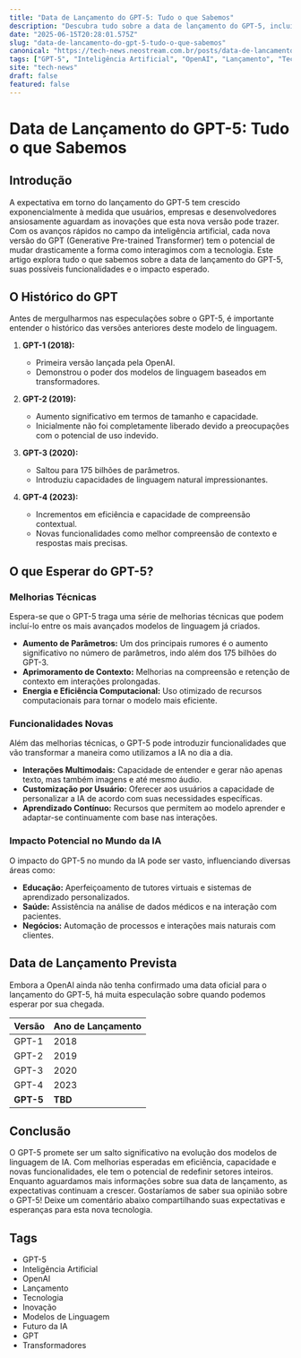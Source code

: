 ```yaml
---
title: "Data de Lançamento do GPT-5: Tudo o que Sabemos"
description: "Descubra tudo sobre a data de lançamento do GPT-5, incluindo expectativas, recursos e impacto potencial no mundo da IA."
date: "2025-06-15T20:28:01.575Z"
slug: "data-de-lancamento-do-gpt-5-tudo-o-que-sabemos"
canonical: "https://tech-news.neostream.com.br/posts/data-de-lancamento-do-gpt-5-tudo-o-que-sabemos"
tags: ["GPT-5", "Inteligência Artificial", "OpenAI", "Lançamento", "Tecnologia"]
site: "tech-news"
draft: false
featured: false
---
```


# Data de Lançamento do GPT-5: Tudo o que Sabemos

## Introdução

A expectativa em torno do lançamento do GPT-5 tem crescido exponencialmente à medida que usuários, empresas e desenvolvedores ansiosamente aguardam as inovações que esta nova versão pode trazer. Com os avanços rápidos no campo da inteligência artificial, cada nova versão do GPT (Generative Pre-trained Transformer) tem o potencial de mudar drasticamente a forma como interagimos com a tecnologia. Este artigo explora tudo o que sabemos sobre a data de lançamento do GPT-5, suas possíveis funcionalidades e o impacto esperado.

## O Histórico do GPT

Antes de mergulharmos nas especulações sobre o GPT-5, é importante entender o histórico das versões anteriores deste modelo de linguagem.

1. **GPT-1 (2018):**
   - Primeira versão lançada pela OpenAI.
   - Demonstrou o poder dos modelos de linguagem baseados em transformadores.

2. **GPT-2 (2019):**
   - Aumento significativo em termos de tamanho e capacidade.
   - Inicialmente não foi completamente liberado devido a preocupações com o potencial de uso indevido.

3. **GPT-3 (2020):**
   - Saltou para 175 bilhões de parâmetros.
   - Introduziu capacidades de linguagem natural impressionantes.

4. **GPT-4 (2023):**
   - Incrementos em eficiência e capacidade de compreensão contextual.
   - Novas funcionalidades como melhor compreensão de contexto e respostas mais precisas.

## O que Esperar do GPT-5?

### Melhorias Técnicas

Espera-se que o GPT-5 traga uma série de melhorias técnicas que podem incluí-lo entre os mais avançados modelos de linguagem já criados.

- **Aumento de Parâmetros:** Um dos principais rumores é o aumento significativo no número de parâmetros, indo além dos 175 bilhões do GPT-3.
- **Aprimoramento de Contexto:** Melhorias na compreensão e retenção de contexto em interações prolongadas.
- **Energia e Eficiência Computacional:** Uso otimizado de recursos computacionais para tornar o modelo mais eficiente.

### Funcionalidades Novas

Além das melhorias técnicas, o GPT-5 pode introduzir funcionalidades que vão transformar a maneira como utilizamos a IA no dia a dia.

- **Interações Multimodais:** Capacidade de entender e gerar não apenas texto, mas também imagens e até mesmo áudio.
- **Customização por Usuário:** Oferecer aos usuários a capacidade de personalizar a IA de acordo com suas necessidades específicas.
- **Aprendizado Contínuo:** Recursos que permitem ao modelo aprender e adaptar-se continuamente com base nas interações.

### Impacto Potencial no Mundo da IA

O impacto do GPT-5 no mundo da IA pode ser vasto, influenciando diversas áreas como:

- **Educação:** Aperfeiçoamento de tutores virtuais e sistemas de aprendizado personalizados.
- **Saúde:** Assistência na análise de dados médicos e na interação com pacientes.
- **Negócios:** Automação de processos e interações mais naturais com clientes.

## Data de Lançamento Prevista

Embora a OpenAI ainda não tenha confirmado uma data oficial para o lançamento do GPT-5, há muita especulação sobre quando podemos esperar por sua chegada.

| Versão   | Ano de Lançamento |
|----------|-------------------|
| GPT-1    | 2018              |
| GPT-2    | 2019              |
| GPT-3    | 2020              |
| GPT-4    | 2023              |
| **GPT-5**| **TBD**           |

## Conclusão

O GPT-5 promete ser um salto significativo na evolução dos modelos de linguagem de IA. Com melhorias esperadas em eficiência, capacidade e novas funcionalidades, ele tem o potencial de redefinir setores inteiros. Enquanto aguardamos mais informações sobre sua data de lançamento, as expectativas continuam a crescer. Gostaríamos de saber sua opinião sobre o GPT-5! Deixe um comentário abaixo compartilhando suas expectativas e esperanças para esta nova tecnologia.

## Tags

- GPT-5
- Inteligência Artificial
- OpenAI
- Lançamento
- Tecnologia
- Inovação
- Modelos de Linguagem
- Futuro da IA
- GPT
- Transformadores